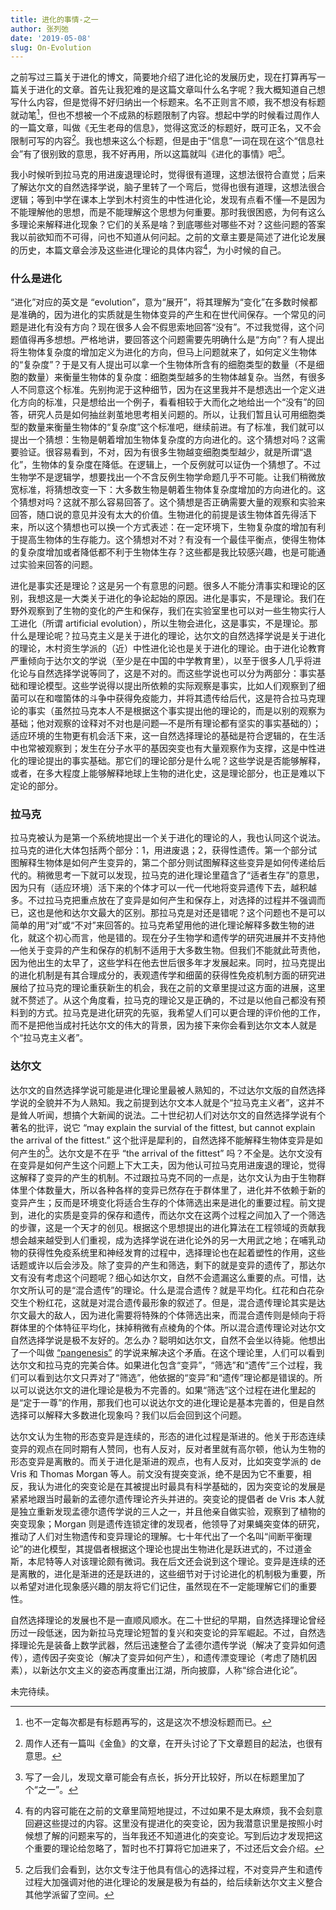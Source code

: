 ```yaml
---
title: 进化的事情-之一
author: 张列弛
date: '2019-05-08'
slug: On-Evolution
---
```

之前写过三篇关于进化的博文，简要地介绍了进化论的发展历史，现在打算再写一篇关于进化的文章。首先让我犯难的是这篇文章叫什么名字呢？我大概知道自己想写什么内容，但是觉得不好归纳出一个标题来。名不正则言不顺，我不想没有标题就动笔[^1]，但也不想被一个不成熟的标题限制了内容。想起中学的时候看过周作人的一篇文章，叫做《无生老母的信息》，觉得这宽泛的标题好，既可正名，又不会限制可写的内容[^2]。我也想来这么个标题，但是由于“信息”一词在现在这个“信息社会”有了很别致的意思，我不好再用，所以这篇就叫《进化的事情》吧[^3]。   

我小时候听到拉马克的用进废退理论时，觉得很有道理，这想法很符合直觉；后来了解达尔文的自然选择学说，脑子里转了一个弯后，觉得也很有道理，这想法很合逻辑；等到中学在课本上学到木村资生的中性进化论，发现有点看不懂---不是因为不能理解他的思想，而是不能理解这个思想为何重要。那时我很困惑，为何有这么多理论来解释进化现象？它们的关系是啥？到底哪些对哪些不对？这些问题的答案我以前欲知而不可得，问也不知道从何问起。之前的文章主要是简述了进化论发展的历史，本篇文章会涉及这些进化理论的具体内容[^4]，为小时候的自己。

### 什么是进化   

“进化”对应的英文是 "evolution"，意为“展开”，将其理解为“变化”在多数时候都是准确的，因为进化的实质就是生物体变异的产生和在世代间保存。一个常见的问题是进化有没有方向？现在很多人会不假思索地回答“没有”。不过我觉得，这个问题值得再多想想。严格地讲，要回答这个问题需要先明确什么是“方向”？有人提出将生物体复杂度的增加定义为进化的方向，但马上问题就来了，如何定义生物体的“复杂度”？于是又有人提出可以拿一个生物体所含有的细胞类型的数量（不是细胞的数量）来衡量生物体的复杂度：细胞类型越多的生物体越复杂。当然，有很多人不同意这个标准。先别拘泥于这种细节，因为在这里我并不是想选出一个定义进化方向的标准，只是想给出一个例子，看看相较于大而化之地给出一个“没有”的回答，研究人员是如何抽丝剥茧地思考相关问题的。所以，让我们暂且认可用细胞类型的数量来衡量生物体的“复杂度”这个标准吧，继续前进。有了标准，我们就可以提出一个猜想：生物是朝着增加生物体复杂度的方向进化的。这个猜想对吗？这需要验证。很容易看到，不对，因为有很多生物越变细胞类型越少，就是所谓“退化”，生物体的复杂度在降低。在逻辑上，一个反例就可以证伪一个猜想了。不过生物学不是逻辑学，想要找出一个不含反例生物学命题几乎不可能。让我们稍微放宽标准，将猜想改变一下：大多数生物是朝着生物体复杂度增加的方向进化的。这个猜想对吗？这就不那么容易回答了。这个猜想是否正确需要大量的观察和实验来回答，随口说的意见并没有太大的价值。生物进化的前提是该生物体首先得活下来，所以这个猜想也可以换一个方式表述：在一定环境下，生物复杂度的增加有利于提高生物体的生存能力。这个猜想对不对？有没有一个最佳平衡点，使得生物体的复杂度增加或者降低都不利于生物体生存？这些都是我比较感兴趣，也是可能通过实验来回答的问题。   

进化是事实还是理论？这是另一个有意思的问题。很多人不能分清事实和理论的区别，我想这是一大类关于进化的争论起始的原因。进化是事实，不是理论。我们在野外观察到了生物的变化的产生和保存，我们在实验室里也可以对一些生物实行人工进化（所谓 artificial evolution），所以生物会进化，这是事实，不是理论。那什么是理论呢？拉马克主义是关于进化的理论，达尔文的自然选择学说是关于进化的理论，木村资生学派的（近）中性进化论也是关于进化的理论。由于进化论教育严重倾向于达尔文的学说（至少是在中国的中学教育里），以至于很多人几乎将进化论与自然选择学说等同了，这是不对的。而这些学说也可以分为两部分：事实基础和理论模型。这些学说得以提出所依赖的实际观察是事实，比如人们观察到了细菌可以在和噬箘体的斗争中获得免疫能力，并将其遗传给后代，这是符合拉马克理论的事实（虽然拉马克本人不是根据这个事实提出他的理论的，而是以别的观察为基础；他对观察的诠释对不对也是问题---不是所有理论都有坚实的事实基础的）；适应环境的生物更有机会活下来，这一自然选择理论的基础是符合逻辑的，在生活中也常被观察到；发生在分子水平的基因突变也有大量观察作为支撑，这是中性进化的理论提出的事实基础。那它们的理论部分是什么呢？这些学说是否能够解释，或者，在多大程度上能够解释地球上生物的进化史，这是理论部分，也正是难以下定论的部分。

### 拉马克  

拉马克被认为是第一个系统地提出一个关于进化的理论的人，我也认同这个说法。拉马克的进化大体包括两个部分：1，用进废退；2，获得性遗传。第一个部分试图解释生物体是如何产生变异的，第二个部分则试图解释这些变异是如何传递给后代的。稍微思考一下就可以发现，拉马克的进化理论里蕴含了“适者生存”的意思，因为只有（适应环境）活下来的个体才可以一代一代地将变异遗传下去，越积越多。不过拉马克把重点放在了变异是如何产生和保存上，对选择的过程并不强调而已，这也是他和达尔文最大的区别。那拉马克是对还是错呢？这个问题也不是可以简单的用“对”或“不对”来回答的。拉马克希望用他的进化理论解释多数生物的进化，就这个初心而言，他是错的。现在分子生物学和遗传学的研究进展并不支持他---他关于变异的产生和保存的机制不适用于大多数生物。但我们不能就此苛责他，因为他出生的太早了，这些学科在他去世后很多年才发展起来。同时，拉马克提出的进化机制是有其合理成分的，表观遗传学和细菌的获得性免疫机制方面的研究进展给了拉马克的理论重获新生的机会，我在之前的文章里提过这方面的进展，这里就不赘述了。从这个角度看，拉马克的理论又是正确的，不过是以他自己都没有预料到的方式。拉马克是进化研究的先驱，我希望人们可以更合理的评价他的工作，而不是把他当成衬托达尔文的伟大的背景，因为接下来你会看到达尔文本人就是个“拉马克主义者”。  

### 达尔文  

达尔文的自然选择学说可能是进化理论里最被人熟知的，不过达尔文版的自然选择学说的全貌并不为人熟知。我之前提到达尔文本人就是个“拉马克主义者”，这并不是耸人听闻，想搞个大新闻的说法。二十世纪初人们对达尔文的自然选择学说有个著名的批评，说它 "may explain the survial of the fittest, but cannot explain the arrival of the fittest." 这个批评是犀利的，自然选择不能解释生物体变异是如何产生的[^5]。达尔文是不在乎 "the arrival of the fittest" 吗？不全是。达尔文没有在变异是如何产生这个问题上下大工夫，因为他认可拉马克用进废退的理论，觉得这解释了变异的产生的机制。不过跟拉马克不同的一点是，达尔文认为由于生物群体里个体数量大，所以各种各样的变异已然存在于群体里了，进化并不依赖于新的变异产生；反而是环境变化将适合生存的个体筛选出来是进化的重要过程。前文提到，进化的实质是变异的保存和遗传，而达尔文在这两个过程之间加入了一个筛选的步骤，这是一个天才的创见。根据这个思想提出的进化算法在工程领域的贡献我想会越来越受到人们重视，成为选择学说在进化论外的另一大用武之地；在哺乳动物的获得性免疫系统里和神经发育的过程中，选择理论也在起着塑性的作用，这些话题或许以后会涉及。除了变异的产生和筛选，剩下的就是变异的遗传了，那达尔文有没有考虑这个问题呢？细心如达尔文，自然不会遗漏这么重要的点。可惜，达尔文所认可的是“混合遗传”的理论。什么是混合遗传？就是平均化。红花和白花杂交生个粉红花，这就是对混合遗传最形象的叙述了。但是，混合遗传理论其实是达尔文最大的敌人，因为进化需要将特殊的个体筛选出来，而混合遗传则是倾向于将群体里的个体特征平均化，抹掉稍微有点棱角的个体。所以混合遗传理论对达尔文自然选择学说是极不友好的。怎么办？聪明如达尔文，自然不会坐以待毙。他想出了一个叫做 ["pangenesis"](https://en.wikipedia.org/wiki/Pangenesis#De_Vries) 的学说来解决这个矛盾。在这个理论里，人们可以看到达尔文和拉马克的完美合体。如果进化包含“变异”，“筛选”和“遗传”三个过程，我们可以看到达尔文只弄对了“筛选”，他依据的“变异”和“遗传”理论都是错误的。所以可以说达尔文的进化理论是极为不完善的。如果“筛选”这个过程在进化里起的是“定于一尊”的作用，那我们也可以说达尔文的进化理论是基本完善的，但是自然选择可以解释大多数进化现象吗？我们以后会回到这个问题。   

达尔文认为生物的形态变异是连续的，形态的进化过程是渐进的。他关于形态连续变异的观点在同时期有人赞同，也有人反对，反对者里就有高尔顿，他认为生物的形态变异是离散的。而关于进化是渐进的观点，也有人反对，比如突变学派的 de Vris 和 Thomas Morgan 等人。前文没有提突变派，绝不是因为它不重要，相反，我认为进化的突变论是在其被提出时最具有科学基础的，因为突变论的发展是紧紧地跟当时最新的孟德尔遗传理论齐头并进的。突变论的提倡者 de Vris 本人就是独立重新发现孟德尔遗传学说的三人之一，并且他亲自做实验，观察到了植物的突变现象；Morgan 则是遗传连锁定律的发现者，他领导了对果蝇突变体的研究，推动了人们对生物遗传和变异理论的理解。七十年代出了一个名叫“间断平衡理论”的进化模型，其提倡者根据这个理论也提出生物进化是跃进式的，不过道金斯，本尼特等人对该理论颇有微词。我在后文还会说到这个理论。变异是连续的还是离散的，进化是渐进的还是跃进的，这些细节对于讨论进化的机制极为重要，所以希望对进化现象感兴趣的朋友将它们记住，虽然现在不一定能理解它们的重要性。   

自然选择理论的发展也不是一直顺风顺水。在二十世纪的早期，自然选择理论曾经历过一段低迷，因为新拉马克理论短暂的复兴和突变论的异军崛起。不过，自然选择理论先是装备上数学武器，然后迅速整合了孟德尔遗传学说（解决了变异如何遗传），遗传因子突变论（解决了变异如何产生），和遗传漂变理论（考虑了随机因素），以新达尔文主义的姿态再度重出江湖，所向披靡，人称“综合进化论”。

未完待续。

[^1]:也不一定每次都是有标题再写的，这是这次不想没标题而已。
[^2]:周作人还有一篇叫《金鱼》的文章，在开头讨论了下文章题目的起法，也很有意思。
[^3]:写了一会儿，发现文章可能会有点长，拆分开比较好，所以在标题里加了个“之一”。
[^4]:有的内容可能在之前的文章里简短地提过，不过如果不是太麻烦，我不会刻意回避这些提过的内容。这里没有提进化的突变论，因为我潜意识里是按照小时候想了解的问题来写的，当年我还不知道进化的突变论。写到后边才发现把这个重要的理论给忽略了，暂时也不打算将它加进来了，不过还后文会介绍。
[^5]:之后我们会看到，达尔文专注于他具有信心的选择过程，不对变异产生和遗传过程大加强调对他的进化理论的发展是极为有益的，给后续新达尔文主义整合其他学派留了空间。
